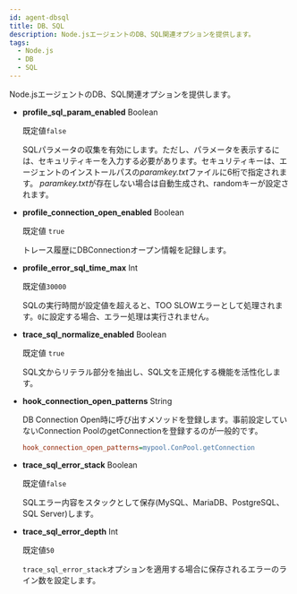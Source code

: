 ```yaml
---
id: agent-dbsql
title: DB、SQL
description: Node.jsエージェントのDB、SQL関連オプションを提供します。
tags:
  - Node.js
  - DB
  - SQL
---
```


Node.jsエージェントのDB、SQL関連オプションを提供します。

- **profile_sql_param_enabled** <span class='type'>Boolean</span><ScrollToLink anchor='profile-sql-param' />

  既定値`false`

  SQLパラメータの収集を有効にします。ただし、パラメータを表示するには、セキュリティキーを入力する必要があります。セキュリティキーは、エージェントのインストールパスの*paramkey.txt*ファイルに6桁で指定されます。 *paramkey.txt*が存在しない場合は自動生成され、randomキーが設定されます。

- **profile_connection_open_enabled** <span class='type'>Boolean</span>

  既定値 `true`

  トレース履歴にDBConnectionオープン情報を記録します。

- **profile_error_sql_time_max** <span class='type'>Int</span>

  既定値`30000`

  SQLの実行時間が設定値を超えると、TOO SLOWエラーとして処理されます。`0`に設定する場合、エラー処理は実行されません。

- **trace_sql_normalize_enabled** <span class='type'>Boolean</span>

  既定値 `true`

  SQL文からリテラル部分を抽出し、SQL文を正規化する機能を活性化します。

- **hook_connection_open_patterns** <span class='type'>String</span>

  DB Connection Open時に呼び出すメソッドを登録します。事前設定していないConnection PoolのgetConnectionを登録するのが一般的です。

  ```ini title='Example'
  hook_connection_open_patterns=mypool.ConPool.getConnection
  ```

- **trace_sql_error_stack** <span class='type'>Boolean</span>

  既定値`false`

  SQLエラー内容をスタックとして保存(MySQL、MariaDB、PostgreSQL、SQL Server)します。

- **trace_sql_error_depth** <span class='type'>Int</span>

  既定値`50`

  `trace_sql_error_stack`オプションを適用する場合に保存されるエラーのライン数を設定します。
